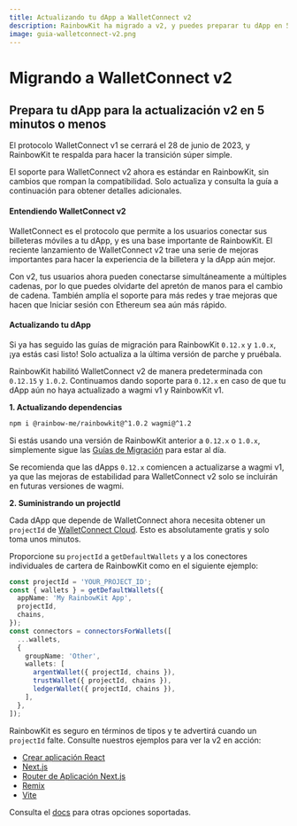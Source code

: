 ```yaml
---
title: Actualizando tu dApp a WalletConnect v2
description: RainbowKit ha migrado a v2, y puedes preparar tu dApp en 5 minutos o menos
image: guia-walletconnect-v2.png
---
```


# Migrando a WalletConnect v2

## Prepara tu dApp para la actualización v2 en 5 minutos o menos

El protocolo WalletConnect v1 se cerrará el 28 de junio de 2023, y RainbowKit te respalda para hacer la transición súper simple.

El soporte para WalletConnect v2 ahora es estándar en RainbowKit, sin cambios que rompan la compatibilidad. Solo actualiza y consulta la guía a continuación para obtener detalles adicionales.

#### Entendiendo WalletConnect v2

WalletConnect es el protocolo que permite a los usuarios conectar sus billeteras móviles a tu dApp, y es una base importante de RainbowKit. El reciente lanzamiento de WalletConnect v2 trae una serie de mejoras importantes para hacer la experiencia de la billetera y la dApp aún mejor.

Con v2, tus usuarios ahora pueden conectarse simultáneamente a múltiples cadenas, por lo que puedes olvidarte del apretón de manos para el cambio de cadena. También amplía el soporte para más redes y trae mejoras que hacen que Iniciar sesión con Ethereum sea aún más rápido.

#### Actualizando tu dApp

Si ya has seguido las guías de migración para RainbowKit `0.12.x` y `1.0.x`, ¡ya estás casi listo! Solo actualiza a la última versión de parche y pruébala.

RainbowKit habilitó WalletConnect v2 de manera predeterminada con `0.12.15` y `1.0.2`. Continuamos dando soporte para `0.12.x` en caso de que tu dApp aún no haya actualizado a wagmi v1 y RainbowKit v1.

**1. Actualizando dependencias**

```bash
npm i @rainbow-me/rainbowkit@^1.0.2 wagmi@^1.2
```

Si estás usando una versión de RainbowKit anterior a `0.12.x` o `1.0.x`, simplemente sigue las [Guías de Migración](/docs/migration-guide) para estar al día.

Se recomienda que las dApps `0.12.x` comiencen a actualizarse a wagmi v1, ya que las mejoras de estabilidad para WalletConnect v2 solo se incluirán en futuras versiones de wagmi.

**2. Suministrando un projectId**

Cada dApp que depende de WalletConnect ahora necesita obtener un `projectId` de [WalletConnect Cloud](https://cloud.walletconnect.com/). Esto es absolutamente gratis y solo toma unos minutos.

Proporcione su `projectId` a `getDefaultWallets` y a los conectores individuales de cartera de RainbowKit como en el siguiente ejemplo:

```ts
const projectId = 'YOUR_PROJECT_ID';
const { wallets } = getDefaultWallets({
  appName: 'My RainbowKit App',
  projectId,
  chains,
});
const connectors = connectorsForWallets([
  ...wallets,
  {
    groupName: 'Other',
    wallets: [
      argentWallet({ projectId, chains }),
      trustWallet({ projectId, chains }),
      ledgerWallet({ projectId, chains }),
    ],
  },
]);
```

RainbowKit es seguro en términos de tipos y te advertirá cuando un `projectId` falte. Consulte nuestros ejemplos para ver la v2 en acción:

- [Crear aplicación React](https://codesandbox.io/p/sandbox/github/rainbow-me/rainbowkit/tree/main/examples/with-create-react-app)
- [Next.js](https://codesandbox.io/p/sandbox/github/rainbow-me/rainbowkit/tree/main/examples/with-next)
- [Router de Aplicación Next.js](https://codesandbox.io/p/sandbox/github/rainbow-me/rainbowkit/tree/main/examples/with-next-app)
- [Remix](https://codesandbox.io/p/sandbox/github/rainbow-me/rainbowkit/tree/main/examples/with-remix)
- [Vite](https://codesandbox.io/p/sandbox/github/rainbow-me/rainbowkit/tree/main/examples/with-vite)

Consulta el [docs](https://www.rainbowkit.com/docs/custom-wallet-list#walletconnect) para otras opciones soportadas.
